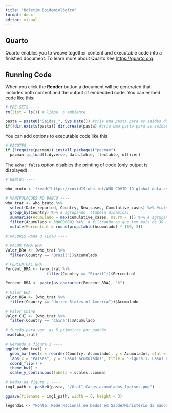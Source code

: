 ```yaml
---
title: "Boletim Epidemiológico"
format: docx
editor: visual
---
```


## Quarto

Quarto enables you to weave together content and executable code into a finished document. To learn more about Quarto see <https://quarto.org>.

## Running Code

When you click the **Render** button a document will be generated that includes both content and the output of embedded code. You can embed code like this:

```r
# PRE-SETS ----
rm(list = ls()) # limpa  o ambiente

pasta = paste0("Saidas_", Sys.Date()) #cria uma pasta para as saídas do dia
if(!dir.exists(pasta)) dir.create(pasta) #cria uma pasta para as saídas do dia
```

You can add options to executable code like this

```r
# PACOTES ----
if (!require(pacman)) install.packages("pacman")
  pacman::p_load(tidyverse, data.table, flextable, officer)
```

The `echo: false` option disables the printing of code (only output is displayed).

```r
# BANCOS ----

who_bruto <- fread("https://covid19.who.int/WHO-COVID-19-global-data.csv", na.strings = "")

```

```r
# MANIPULAÇÕES NO BANCO ----
who_trat <- who_bruto %>% 
  select(Date_reported, Country, New_cases, Cumulative_cases) %>% #colunas q quero
  group_by(Country) %>% # agrupando  (tabela dinamica)
  summarise(Acumulado = max(Cumulative_cases, na.rm = T)) %>% # agrupando  (tabela dinamica)
  filter(Acumulado > 30000000) %>%  # filtrando os que tem mais de 30 milhões
  mutate(Percentual = round(prop.table(Acumulado) * 100, 2))

# VALORES PARA O TEXTO ----

# VALOR PARA BRA
Valor_BRA <- (who_trat %>% 
  filter(Country == "Brazil"))$Acumulado

# PERCENTUAL BRA
Percent_BRA <- (who_trat %>% 
                  filter(Country == "Brazil"))$Percentual

Percent_BRA <- paste(as.character(Percent_BRA), "%")

# Valor EUA
Valor_USA <- (who_trat %>% 
  filter(Country == "United States of America"))$Acumulado

# Valor China
Valor_CHI <- (who_trat %>% 
  filter(Country == "China"))$Acumulado
```

```r
# função para ver  as 5 primeiras por padrão
head(who_trat) 
```

```r
# Gerando a figura 1 ----
ggplot(who_trat) +
  geom_bar(aes(x = reorder(Country, Acumulado), y = Acumulado), stat = "identity", color = "white", fill = "salmon") +
  labs(x = "Países", y = "Casos acumulados", title = "Figura 1. Casos acumulados de COVID-19 por país.") +
  coord_flip() +
  theme_bw() +
  scale_y_continuous(labels = scales::comma)

# Dados da figura 1 ----
img1_path <- paste0(pasta, "/Graf1_Casos_acumulados_7paises.png")

ggsave(filename = img1_path, width = 6, height = 3)

legenda1 <- "Fonte: Rede Nacional de Dados em Saúde/Ministério da Saúde"

```
